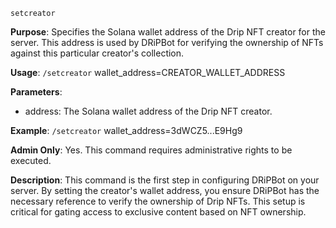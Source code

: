 `setcreator`

**Purpose**: Specifies the Solana wallet address of the Drip NFT creator for the server. This address is used by DRiPBot for verifying the ownership of NFTs against this particular creator's collection.

**Usage**: `/setcreator` wallet_address=CREATOR_WALLET_ADDRESS

**Parameters**:

- address: The Solana wallet address of the Drip NFT creator.

**Example**: `/setcreator` wallet_address=3dWCZ5...E9Hg9

**Admin Only**: Yes. This command requires administrative rights to be executed.

**Description**: This command is the first step in configuring DRiPBot on your server. By setting the creator's wallet address, you ensure DRiPBot has the necessary reference to verify the ownership of Drip NFTs. This setup is critical for gating access to exclusive content based on NFT ownership.